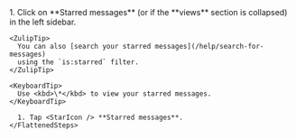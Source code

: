 


<Tabs>
  <TabItem label="Desktop/Web">
    <Steps>
      1. Click on <StarIcon /> **Starred messages**
         (or <StarIcon /> if the **views**
         section is collapsed) in the left sidebar.
    </Steps>

    <ZulipTip>
      You can also [search your starred messages](/help/search-for-messages)
      using the `is:starred` filter.
    </ZulipTip>

    <KeyboardTip>
      Use <kbd>\*</kbd> to view your starred messages.
    </KeyboardTip>
  </TabItem>

  <TabItem label="Mobile">
    <FlattenedSteps>
      <MobileMenu />

      1. Tap <StarIcon /> **Starred messages**.
    </FlattenedSteps>
  </TabItem>
</Tabs>
